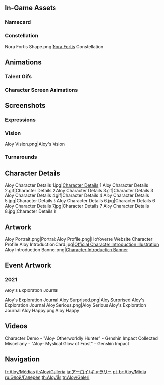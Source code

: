 {{CharacterTabs}}
{{TOC Limit}}
==In-Game Assets==
{{Assets}}

===Namecard===
{{Assets/Namecard|Dawn|Aloy}}

===Constellation===
<gallery>Nora Fortis Shape.png|[[Nora Fortis]] Constellation</gallery>

==Animations==
===Talent Gifs===
{{Talent Previews by Character|Aloy}}

===Character Screen Animations===
{{Preview/CharacterAnimations}}

==Screenshots==
===Expressions===
{{Character Expression|Aloy|Default|Confident|Happy}}

===Vision===
<gallery>Aloy Vision.png|Aloy's Vision</gallery>

===Turnarounds===
{{Turnarounds}}

==Character Details==
<gallery>
Aloy Character Details 1.jpg|[https://www.hoyolab.com/article/765460 Character Details] 1
Aloy Character Details 2.gif|Character Details 2
Aloy Character Details 3.gif|Character Details 3
Aloy Character Details 4.gif|Character Details 4
Aloy Character Details 5.jpg|Character Details 5
Aloy Character Details 6.jpg|Character Details 6
Aloy Character Details 7.jpg|Character Details 7
Aloy Character Details 8.jpg|Character Details 8
</gallery>

==Artwork==
<gallery>
Aloy Portrait.png|Portrait
Aloy Profile.png|HoYoverse Website Character Profile
Aloy Introduction Card.jpg|[https://twitter.com/GenshinImpact/status/1418194123845246976 Official Character Introduction Illustration]
Aloy Introduction Banner.png|[https://www.hoyolab.com/article/588072 Character Introduction Banner]
</gallery>

==Event Artwork==
===2021===
;Aloy's Exploration Journal
{{Main|Aloy's Exploration Journal}}
<gallery>
Aloy's Exploration Journal Aloy Surprised.png|Aloy Surprised
Aloy's Exploration Journal Aloy Serious.png|Aloy Serious
Aloy's Exploration Journal Aloy Happy.png|Aloy Happy
</gallery>

==Videos==
<gallery>
Character Demo - "Aloy- Otherworldly Hunter" - Genshin Impact
Collected Miscellany - "Aloy- Mystical Glow of Frost" - Genshin Impact
</gallery>
<!--
==References==
{{Reflist|1}}
-->
==Navigation==
{{Character Navbox|Gallery}}

[[fr:Aloy/Médias]]
[[it:Aloy/Galleria]]
[[ja:アーロイ/ギャラリー]]
[[pt-br:Aloy/Mídia]]
[[ru:Элой/Галерея]]
[[th:Aloy/สื่อ]]
[[tr:Aloy/Galeri]]